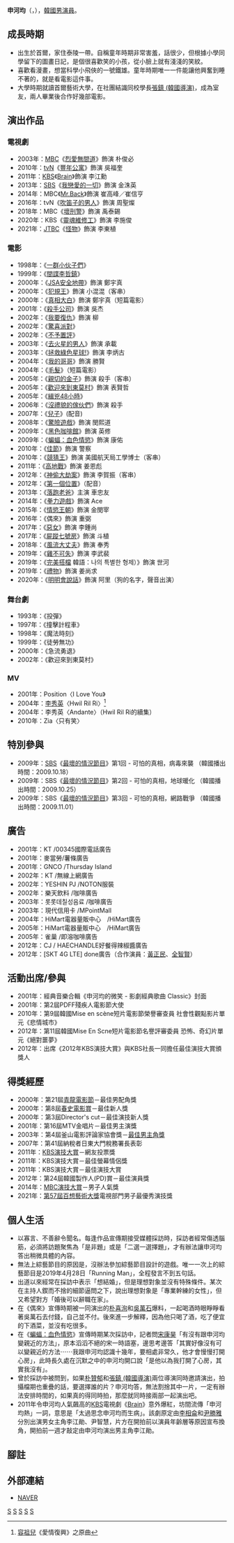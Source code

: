 {{藝人
| 姓名 = 申河均
| 類型 = 男演員
| 圖片 = Shin Ha-kyun in Mar 2021.jpg
| 圖片尺寸 = 
| 外文名 = 신하균
| 外文 = ko
| 羅馬拼音 = Shin Ha Kyun
| 國籍 = {{ROK}}
| 出生日期 = {{birth_date_and_age|1974|5|30}}
| 出生地 = {{KOR}}[[首爾特別市|首爾特別市]]
| 語言 = [[韓語|韓語]]
| 教育程度 = [[首爾藝術大學|首爾藝術大學]]廣播演藝系畢業
| 出道日期 = 1998年
| 經紀公司 = [[Hodoo_Entertainment|Hodoo Entertainment]]
| 出道作 = 《一群小伙子們》
}}

'''申河均'''（{{lang-ko|'''신하균'''}}，{{bd|1974年|5月30日}}），[[韓國|韓國]][[男演員|男演員]]。
== 成長時期 ==
*出生於首爾，家住泰陵一帶。自稱童年時期非常害羞，話很少，但根據小學同學留下的圖畫日記，是個很喜歡笑的小孩，從小臉上就有淺淺的笑紋。
*喜歡看漫畫，想當科學小飛俠的一號鐵雄。童年時期唯一一件能讓他興奮到睡不著的，就是看電影這件事。
*大學時期就讀首爾藝術大學，在社團結識同校學長[[張鎮_(韓國導演)|張鎮 (韓國導演)]]，成為室友，兩人畢業後合作好幾部電影。

== 演出作品 ==
=== 電視劇 ===
* 2003年：[[文化廣播_(韓國)|MBC]]《[[烈愛無間道|烈愛無間道]]》飾演 朴俊必
* 2010年：[[tvN|tvN]]《[[豐年公寓|豐年公寓]]》飾演 吳福奎
* 2011年：[[韓國放送公社|KBS]]《[[Brain|Brain]]》飾演 李江勳
* 2013年：[[SBS_(韓國)|SBS]]《[[我戀愛的一切|我戀愛的一切]]》飾演 金洙英
* 2014年：MBC《[[Mr.Back|Mr.Back]]》飾演 崔高峰／崔信亨
* 2016年：tvN《[[吹笛子的男人|吹笛子的男人]]》飾演 周聖燦
* 2018年：MBC《[[壞刑警|壞刑警]]》飾演 禹泰錫
* 2020年：KBS《[[靈魂維修工|靈魂維修工]]》飾演 李施俊
* 2021年：[[JTBC|JTBC]]《[[怪物_(2021年電視劇)|怪物]]》飾演 李東植

=== 電影 ===
* 1998年：《[[一群小伙子們|一群小伙子們]]》 
* 1999年：《[[間諜李哲鎮|間諜李哲鎮]]》
* 2000年：《[[JSA安全地帶|JSA安全地帶]]》飾演 鄭宇真
* 2000年：《[[犯規王|犯規王]]》飾演 小混混（客串）
* 2000年：《[[真相大白_(電影)|真相大白]]》飾演 鄭宇真（短篇電影）
* 2001年：《[[殺手公司|殺手公司]]》飾演 吳杰
* 2002年：《[[復仇_(2002年電影)|我要復仇]]》飾演 柳
* 2002年：《[[驚喜派對|驚喜派對]]》
* 2002年：《[[不予置評_(電影)|不予置評]]》
* 2003年：《[[去火星的男人|去火星的男人]]》飾演 承載
* 2003年：《[[拯救綠色星球!|拯救綠色星球!]]》飾演 李炳古
* 2004年：《[[我的哥哥|我的哥哥]]》飾演 勝賢
* 2004年：《[[毛髮_(電影)|毛髮]]》（短篇電影）
* 2005年：《[[親切的金子|親切的金子]]》飾演 殺手（客串）
* 2005年：《[[歡迎來到東莫村|歡迎來到東莫村]]》飾演 表賢哲
* 2005年：《[[緝兇48小時|緝兇48小時]]》
* 2006年：《[[沒禮貌的傢伙們|沒禮貌的傢伙們]]》飾演 殺手
* 2007年：《[[兒子_(電影)|兒子]]》(配音)
* 2008年：《[[驚險遊戲|驚險遊戲]]》飾演 閔熙道
* 2009年：《[[黑色咖啡館|黑色咖啡館]]》飾演 英修
* 2009年：《[[蝙蝠：血色情慾|蝙蝠：血色情慾]]》飾演 康佑
* 2010年：《[[佳節|佳節]]》飾演 警察
* 2010年：《[[競猜王|競猜王]]》飾演 美國航天局工學博士（客串）
* 2011年：《[[高地戰|高地戰]]》飾演 姜恩彪
* 2012年：《[[神偷大劫案|神偷大劫案]]》飾演 李賀振（客串）
* 2012年：《[[第一個位置|第一個位置]]》（配音）
* 2013年：《[[落跑老爸|落跑老爸]]》主演 車忠友
* 2014年：《[[拳力遊戲|拳力遊戲]]》飾演 Ace
* 2015年：《[[純真年代_(韓國電影)|情慾王朝]]》飾演 金閔宰
* 2016年：《偶來》飾演 重弼
* 2017年：《[[惡女_(電影)|惡女]]》飾演 李鍾尚
* 2017年：《[[屍蹤七號房|屍蹤七號房]]》飾演 斗植
* 2018年：《[[風流大丈夫|風流大丈夫]]》飾演 奉秀
* 2019年：《[[雞不可失|雞不可失]]》飾演 李武裴
* 2019年：《[[完美搭檔|完美搭檔]]  韓語：나의 특별한 형제）》飾演 世河
* 2019年：《[[禮物|禮物]]》飾演 姜尚求 
* 2020年：《[[明明會說話|明明會說話]]》飾演 阿里（狗的名字，聲音出演）

=== 舞台劇 ===
* 1993年：《投彈》
* 1997年：《撞擊計程車》
* 1998年：《魔法時刻》
* 1999年：《徒勞無功》
* 2000年：《急流勇退》
* 2002年：《歡迎來到東莫村》

=== MV ===
* 2001年：Position〈I Love You》
* 2004年：[[李秀英_(韓國藝人)|李秀英]]〈Hwil Ril Ri〉<ref>[[容祖兒|容祖兒]]《愛情復興》之原曲</ref>
* 2004年：李秀英〈Andante〉（Hwil Ril Ri的續集）
* 2010年：Zia〈只有笑〉

== 特別參與 ==
* 2009年：[[SBS|SBS]]《[[最壞的情況節目|最壞的情況節目]]》第1回 - 可怕的真相，病毒來襲 （韓國播出時間：2009.10.18）
* 2009年：SBS《[[最壞的情況節目|最壞的情況節目]]》第2回 - 可怕的真相，地球暖化 （韓國播出時間：2009.10.25）
* 2009年：SBS《[[最壞的情況節目|最壞的情況節目]]》第3回 - 可怕的真相，網路戰爭 （韓國播出時間：2009.11.01）

== 廣告 ==
* 2001年：KT /00345國際電話廣告
* 2001年：麥當勞/薯條廣告
* 2001年：GNCO /Thursday Island
* 2002年：KT /無線上網廣告
* 2002年：YESHIN PJ /NOTON服裝
* 2002年：樂天飲料 /咖啡廣告
* 2003年：롯롯데칠성음료 /咖啡廣告
* 2003年：現代信用卡 /MPointMall
* 2004年：HiMart電器量販中心　/HiMart廣告
* 2005年：HiMart電器量販中心　/HiMart廣告
* 2005年：雀巢 /即溶咖啡廣告
* 2012年：CJ / HAECHANDLE好餐得辣椒醬廣告
* 2012年：[SKT 4G LTE] done廣告（合作演員：[[黃正民|黃正民]]、[[全智賢|全智賢]]）

== 活動出席/參與 ==
* 2001年：經典音樂合輯《申河均的微笑 - 影劇經典歌曲 Classic》封面
* 2001年：第2屆PDFF殘疾人電影節大使 
* 2010年：第9屆韓國Mise en scène短片電影節榮譽審查員 社會性觀點影片單元《悲情城市》
* 2012年：第11屆韓國Mise En Scne短片電影節名譽評審委員 恐怖、奇幻片單元《絕對噩夢》
* 2012年：出席《2012年KBS演技大賞》與KBS社長一同擔任最佳演技大賞頒獎人

== 得獎經歷 ==
* 2000年：第21屆[[青龍電影節|青龍電影節]]－最佳男配角獎
* 2000年：第8屆[[春史電影賞|春史電影賞]]－最佳新人獎
* 2000年：第3屆Director's cut－最佳演技新人獎
* 2001年：第16屆MTV金唱片－最佳男主演獎
* 2003年：第4屆釜山電影評論家協會獎－[[Template:釜山電影評論家協會獎最佳男主角|最佳男主角獎]]
* 2007年：第41屆納稅者日東大門稅務署長表彰
* 2011年：[[KBS演技大賞|KBS演技大賞]]－網友投票獎
* 2011年：KBS演技大賞－最佳螢幕情侶獎
* 2011年：KBS演技大賞－最佳演技大賞
* 2012年：第24屆韓國製作人(PD)賞－最佳演員獎
* 2014年：[[MBC演技大賞|MBC演技大賞]]－男子人氣獎
*2021年：[[第57屆百想藝術大獎|第57屆百想藝術大獎]]電視部門男子最優秀演技獎

== 個人生活 ==
*以寡言、不善辭令聞名。每逢作品宣傳期接受媒體採訪時，採訪者經常傷透腦筋，必須將訪題聚焦為「是非題」或是「二選一選擇題」，才有辦法讓申河均答出稍微具體的內容。
*無法上綜藝節目的原因是，沒辦法參加綜藝節目設計的遊戲。唯一一次上的綜藝節目是2019年4月28日「Running Man」，全程發言不到五句話。
*出道以來經常在採訪中表示「想結婚」，但是理想對象並沒有特殊條件。某次在主持人鍥而不捨的細節逼問之下，說出理想對象是「專業幹練的女性」，但又希望對方「婚後可以辭職在家」。
*在《偶來》宣傳時期被一同演出的[[朴喜洵|朴喜洵]]和[[吳萬石|吳萬石]]爆料，一起喝酒時眼睜睜看著吳萬石去付錢，自己並不付。後來進一步解釋，因為他只喝了酒，吃了便宜的下酒菜，並沒有吃很多。
*在《[[蝙蝠：血色情慾|蝙蝠：血色情慾]]》宣傳時期某次採訪中，記者問[[宋康昊|宋康昊]]「有沒有跟申河均變親近的方法」，原本滔滔不絕的宋一時語塞，邊思考邊答「其實好像沒有可以變親近的方法⋯⋯我跟申河均認識十幾年，要相處非常久，他才會慢慢打開心房」，此時長久處在沉默之中的申河均開口說「是他以為我打開了心房，其實我沒有」。
*曾於採訪中被問到，如果[[朴贊郁|朴贊郁]]和[[張鎮_(韓國導演)|張鎮 (韓國導演)]]兩位導演同時邀請演出，拍攝檔期也重疊的話，要選擇誰的片？申河均答，無法割捨其中一片，一定有辦法安排時間的，如果真的得同時拍，那麼就同時接兩部一起演出吧。
*2011年令申河均人氣飆高的[[KBS|KBS]]電視劇《[[Brain|Brain]]》意外爆紅，坊間流傳「申河均熱」一詞，意思是「太過思念申河均而生病」。該劇原定由[[李相侖|李相侖]]和[[尹勝雅|尹勝雅]]分別出演男女主角李江勛、尹智慧，片方在開拍前以演員年齡層等原因宣布換角，開拍前一週才敲定由申河均演出男主角李江勛。

== 腳註 ==
{{reflist}}

== 外部連結 ==
* [http://people.search.naver.com/search.naver?where=nexearch&query=%EC%8B%A0%ED%95%98%EA%B7%A0&sm=tab_etc&ie=utf8&key=PeopleService&os=94552 NAVER] {{Wayback|url=http://people.search.naver.com/search.naver?where=nexearch&query=%EC%8B%A0%ED%95%98%EA%B7%A0&sm=tab_etc&ie=utf8&key=PeopleService&os=94552 |date=20140222043039 }}{{ko}} 

{{Hodoo Entertainment}}
{{百想藝術大獎電視部門最佳演技男演員}}
{{青龍電影獎最佳男配角}}
{{春史電影賞最佳男配角}}
{{釜山電影評論家協會獎最佳男主角}}
{{導演剪輯獎年度男子新人演技獎}}
{{KBS演技大賞大賞得主}}
{{Authority control}}
[[Category:韓國電影演員|S]]
[[Category:韓國舞台演員|S]]
[[Category:首爾藝術大學校友|S]]
[[Category:首爾特別市出身人物|S]]
[[Category:申姓|S]]